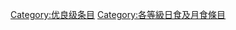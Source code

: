 {{catmore1|[[Wikipedia:日食及月食专题|Wikipedia:日食及月食专题]]}}
{{Articles by Quality|topic=日食及月食|project=日食及月食|format=toc}}
{{emptycat}}

[[Category:优良级条目|Category:优良级条目]]
[[Category:各等級日食及月食條目|Category:各等級日食及月食條目]]
